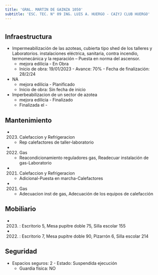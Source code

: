 ```yaml
---
title: 'GRAL. MARTIN DE GAINZA 1050'
subtitle: 'ESC. TEC. N° 09 ING. LUIS A. HUERGO - CAIYJ CLUB HUERGO'
---
```


#
## Infraestructura

* Impermeabilización de las azoteas, cubierta tipo shed de los talleres y
Laboratorios. instalaciones eléctrica, sanitaria, contra incendio, termomecánica y la reparación –
Puesta en norma del ascensor. 
    + mejora edilicia - En Obra 
    + Inicio de obra: 19/01/2023 - Avance: 70% - Fecha de finalización: 28/2/24 


* NA 
    + mejora edilicia - Planificado 
    + Inicio de obra: Sin fecha de inicio 


* Imperbeabilizacion de un sector de azotea 
    + mejora edilicia - Finalizado 
    + Finalizada el - 






## Mantenimiento

*  (2023) Calefaccion y Refrigeracion 
    + Rep calefactores de taller-laboratorio

*  (2022) Gas 
    + Reacondicionamiento reguladores gas, Readecuar instalación de gas-Laboratorio

*  (2021) Calefaccion y Refrigeracion 
    + Adicional-Puesta en marcha-Calefactores

*  (2021) Gas 
    + Adecuacion inst de gas, Adecuación de los equipos de calefacción





## Mobiliario

*  (2023) : Escritorio 5, Mesa pupitre doble 75, Silla escolar 155 

*  (2022) : Escritorio 7, Mesa pupitre doble 90, Pizarrón 6, Silla escolar 214 





## Seguridad

*  Espacios seguros: 2 - Estado: Suspendida ejecución 
    + Guardia física: NO



